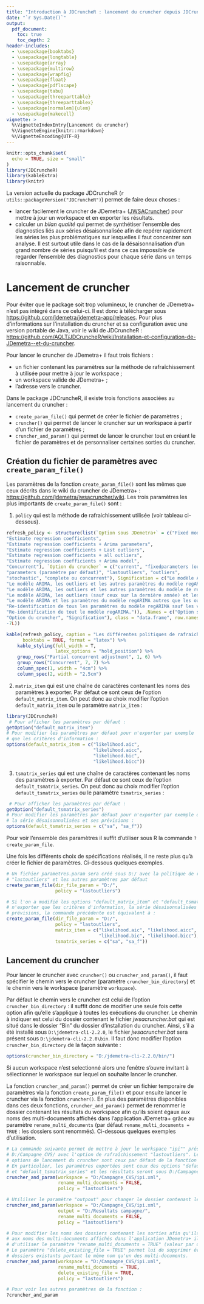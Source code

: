 ```yaml
---
title: "Introduction à JDCruncheR : lancement du cruncher depuis JDCruncheR"
date: "`r Sys.Date()`"
output:
  pdf_document:
    toc: true
    toc_depth: 2
header-includes:
  - \usepackage{booktabs}
  - \usepackage{longtable}
  - \usepackage{array}
  - \usepackage{multirow}
  - \usepackage{wrapfig}
  - \usepackage{float}
  - \usepackage{pdflscape}
  - \usepackage{tabu}
  - \usepackage{threeparttable}
  - \usepackage{threeparttablex}
  - \usepackage[normalem]{ulem}
  - \usepackage{makecell}
vignette: >
  %\VignetteIndexEntry{Lancement du cruncher}
  %\VignetteEngine{knitr::rmarkdown}
  %\VignetteEncoding{UTF-8}
---
```


```r
knitr::opts_chunk$set(
  echo = TRUE, size = "small"
)
library(JDCruncheR)
library(kableExtra)
library(knitr)
```


La version actuelle du package JDCruncheR (`r utils::packageVersion("JDCruncheR")`) permet de faire deux choses :

- lancer facilement le cruncher de JDemetra+ ([JWSACruncher](https://github.com/jdemetra/jwsacruncher/releases)) pour mettre à jour un workspace et en exporter les résultats.  
- calculer un *bilan qualité* qui permet de synthétiser l'ensemble des diagnostics liés aux séries désaisonnalisée afin de repérer rapidement les séries les plus problématiques sur lesquelles il faut concentrer son analyse. Il est surtout utile dans le cas de la désaisonnalisation d'un grand nombre de séries puisqu'il est dans ce cas impossible de regarder l'ensemble des diagnostics pour chaque série dans un temps raisonnable.

# Lancement de cruncher

Pour éviter que le package soit trop volumineux, le cruncher de JDemetra+ n'est pas intégré dans ce celui-ci. Il est donc à télécharger sous <https://github.com/jdemetra/jdemetra-app/releases>. Pour plus d'informations sur l'installation du cruncher et sa configuration avec une version portable de Java, voir le wiki de JDCruncheR : <https://github.com/AQLT/JDCruncheR/wiki/Installation-et-configuration-de-JDemetra--et-du-cruncher>.

Pour lancer le cruncher de JDemetra+ il faut trois fichiers :

- un fichier contenant les paramètres sur la méthode de rafraîchissement à utilisée pour mettre à jour le workspace ;  
- un workspace valide de JDemetra+ ;  
- l'adresse vers le cruncher.

Dans le package JDCruncheR, il existe trois fonctions associées au lancement du cruncher :  

- `create_param_file()` qui permet de créer le fichier de paramètres ;  
- `cruncher()` qui permet de lancer le cruncher sur un workspace à partir d'un fichier de paramètres ;  
- `cruncher_and_param()` qui permet de lancer le cruncher tout en créant le fichier de paramètres et de personnaliser certaines sorties du cruncher.

## Création du fichier de paramètres avec `create_param_file()`

Les paramètres de la fonction `create_param_file()` sont les mêmes que ceux décrits dans le wiki du cruncher de JDemetra+ : <https://github.com/jdemetra/jwsacruncher/wiki>. Les trois paramètres les plus importants de `create_param_file()` sont :  

1. `policy` qui est la méthode de rafraichissement utilisée (voir tableau ci-dessous).

```r
refresh_policy <- structure(list(`Option sous JDemetra+` = c("Fixed model", 
"Estimate regression coefficients", 
"Estimate regression coefficients + Arima parameters", 
"Estimate regression coefficients + Last outliers", 
"Estimate regression coefficients + all outliers", 
"Estimate regression coefficients + Arima model", 
"Concurrent"), `Option du cruncher` = c("current", "fixedparameters (ou fixed)", 
"parameters (paramètre par défaut)", "lastoutliers", "outliers", 
"stochastic", "complete ou concurrent"), Signification = c("Le modèle ARIMA, les outliers et les autres paramètres du modèle de régression ne sont ni re-identifiés ni re-estimés. Le schéma de décomposition est inchangé.", 
"Le modèle ARIMA, les outliers et les autres paramètres du modèle regARIMA ne sont pas re-identifiés. Les coefficients du modèle ARIMA sont fixés et les autres paramètres du modèle de régression sont re-estimés. Le schéma de décomposition est inchangé.", 
"Le modèle ARIMA, les outliers et les autres paramètres du modèle de régression ne sont pas re-identifiés mais sont tous re-estimés. Le schéma de décomposition est inchangé.", 
"Le modèle ARIMA, les outliers (sauf ceux sur la dernière année) et les autres paramètres du modèle de régression ne sont pas re-identifiés mais sont tous re-estimés. Les outliers sont re-identifiés sur la dernière année. Le schéma de décomposition est inchangé.", 
"Le modèle ARIMA et les paramètres du modèle regARIMA autres que les outliers ne sont pas re-identifiés mais re-estimés. Tous les outliers sont re-identifiés. Le schéma de décomposition est inchangé.", 
"Re-identification de tous les paramètres du modèle regARIMA sauf les variables calendaires. Le schéma de décomposition est inchangé.", 
"Re-identification de tout le modèle regARIMA.")), .Names = c("Option sous JDemetra+", 
"Option du cruncher", "Signification"), class = "data.frame", row.names = c(NA, 
-7L))

kable(refresh_policy, caption = "Les différentes politiques de rafraichissement",
      booktabs = TRUE, format = "latex") %>% 
    kable_styling(full_width = T,
                  latex_options = "hold_position") %>% 
    group_rows("Partial concurrent adjustment", 1, 6) %>% 
    group_rows("Concurrent", 7, 7) %>% 
    column_spec(1, width = "4cm") %>% 
    column_spec(2, width = "2.5cm")


```

\begin{table}[!h]

\caption{\label{tab:unnamed-chunk-1}Les différentes politiques de rafraichissement}
\centering
\begin{tabu} to \linewidth {>{\raggedright\arraybackslash}p{4cm}>{\raggedright\arraybackslash}p{2.5cm}>{\raggedright}X}
\toprule
Option sous JDemetra+ & Option du cruncher & Signification\\
\midrule
\addlinespace[0.3em]
\multicolumn{3}{l}{\textbf{Partial concurrent adjustment}}\\
\hspace{1em}Fixed model & current & Le modèle ARIMA, les outliers et les autres paramètres du modèle de régression ne sont ni re-identifiés ni re-estimés. Le schéma de décomposition est inchangé.\\
\hspace{1em}Estimate regression coefficients & fixedparameters (ou fixed) & Le modèle ARIMA, les outliers et les autres paramètres du modèle regARIMA ne sont pas re-identifiés. Les coefficients du modèle ARIMA sont fixés et les autres paramètres du modèle de régression sont re-estimés. Le schéma de décomposition est inchangé.\\
\hspace{1em}Estimate regression coefficients + Arima parameters & parameters (paramètre par défaut) & Le modèle ARIMA, les outliers et les autres paramètres du modèle de régression ne sont pas re-identifiés mais sont tous re-estimés. Le schéma de décomposition est inchangé.\\
\hspace{1em}Estimate regression coefficients + Last outliers & lastoutliers & Le modèle ARIMA, les outliers (sauf ceux sur la dernière année) et les autres paramètres du modèle de régression ne sont pas re-identifiés mais sont tous re-estimés. Les outliers sont re-identifiés sur la dernière année. Le schéma de décomposition est inchangé.\\
\hspace{1em}Estimate regression coefficients + all outliers & outliers & Le modèle ARIMA et les paramètres du modèle regARIMA autres que les outliers ne sont pas re-identifiés mais re-estimés. Tous les outliers sont re-identifiés. Le schéma de décomposition est inchangé.\\
\hspace{1em}Estimate regression coefficients + Arima model & stochastic & Re-identification de tous les paramètres du modèle regARIMA sauf les variables calendaires. Le schéma de décomposition est inchangé.\\
\addlinespace[0.3em]
\multicolumn{3}{l}{\textbf{Concurrent}}\\
\hspace{1em}Concurrent & complete ou concurrent & Re-identification de tout le modèle regARIMA.\\
\bottomrule
\end{tabu}
\end{table}

2. `matrix_item` qui est une chaîne de caractères contenant les noms des paramètres à exporter. Par défaut ce sont ceux de l'option `default_matrix_item`. On peut donc au choix modifier l'option `default_matrix_item` ou le paramètre `matrix_item` :
```r
library(JDCruncheR)
 # Pour afficher les paramètres par défaut :
getOption("default_matrix_item")
# Pour modifier les paramètres par défaut pour n'exporter par exemple
# que les critères d'information :
options(default_matrix_item = c("likelihood.aic",
                                "likelihood.aicc",
                                "likelihood.bic",
                                "likelihood.bicc"))
```

3. `tsmatrix_series` qui est une chaîne de caractères contenant les noms des paramètres à exporter. Par défaut ce sont ceux de l'option `default_tsmatrix_series`. On peut donc au choix modifier l'option `default_tsmatrix_series` ou le paramètre `tsmatrix_series` :
```r
 # Pour afficher les paramètres par défaut :
getOption("default_tsmatrix_series")
# Pour modifier les paramètres par défaut pour n'exporter par exemple que
# la série désaisonnalisées et ses prévisions :
options(default_tsmatrix_series = c("sa", "sa_f"))
```


Pour voir l'ensemble des paramètres il suffit d'utiliser sous R la commande `?create_param_file`.

Une fois les différents choix de spécifications réalisés, il ne reste plus qu'à créer le fichier de paramètres. Ci-dessous quelques exemples.

```r
# Un fichier parametres.param sera créé sous D:/ avec la politique de rafraichissement
# "lastoutliers" et les autres paramètres par défaut
create_param_file(dir_file_param = "D:/",
                  policy = "lastoutliers")

# Si l'on a modifié les options "default_matrix_item" et "default_tsmatrix_series" pour
# n'exporter que les critères d'information, la série désaisonnalisées et ses
# prévisions, la commande précédente est équivalent à : 
create_param_file(dir_file_param = "D:/",
                  policy = "lastoutliers",
                  matrix_item = c("likelihood.aic", "likelihood.aicc",
                                  "likelihood.bic", "likelihood.bicc"),
                  tsmatrix_series = c("sa", "sa_f"))
```



## Lancement du cruncher

Pour lancer le cruncher avec `cruncher()` ou `cruncher_and_param()`, il faut spécifier le chemin vers le cruncher (paramètre `cruncher_bin_directory`) et le chemin vers le workspace (paramètre `workspace`).

Par défaut le chemin vers le cruncher est celui de l'option `cruncher_bin_directory` : il suffit donc de modifier une seule fois cette option afin qu'elle s'applique à toutes les exécutions du cruncher. Le chemin à indiquer est celui du dossier contenant le fichier *jwsacruncher.bat* qui est situé dans le dossier "Bin" du dossier d'installation du cruncher. Ainsi, s'il a été installé sous `D:\jdemetra-cli-2.2.0`, le fichier *jwsacruncher.bat* sera présent sous `D:\jdemetra-cli-2.2.0\bin`. Il faut donc modifier l'option `cruncher_bin_directory` de la façon suivante :

```r
options(cruncher_bin_directory = "D:/jdemetra-cli-2.2.0/bin/")
```

Si aucun workspace n'est selectionné alors une fenêtre s'ouvre invitant à sélectionner le workspace sur lequel on souhaite lancer le cruncher.

La fonction `cruncher_and_param()` permet de créer un fichier temporaire de paramètres via la fonction `create_param_file()` et pour ensuite lancer le cruncher via la fonction `cruncher()`. En plus des paramètres disponibles dans ces deux fonctions, `cruncher_and_param()` permet de renommer le dossier contenant les résultats du workspace afin qu'ils soient égaux aux noms des multi-documents affichés dans l'application JDemetra+ grâce au paramètre `rename_multi_documents` (par défaut `rename_multi_documents = TRUE` : les dossiers sont renommés). Ci-dessous quelques exemples d'utilisation.

```r
# La commande suivante permet de mettre à jour le workspace "ipi"" présent sous
# D:/Campagne_CVS/ avec l'option de rafraîchissement "lastoutliers". Les autres
# options de lancement du cruncher sont ceux par défaut de la fonction create_param_file().
# En particulier, les paramètres exportées sont ceux des options "default_matrix_item"
# et "default_tsmatrix_series" et les résultats seront sous D:/Campagne_CVS/Output/.
cruncher_and_param(workspace = "D:/Campagne_CVS/ipi.xml",
                   rename_multi_documents = FALSE,
                   policy = "lastoutliers")

# Utililser le paramètre "outpout" pour changer le dossier contenant les résultats :
cruncher_and_param(workspace = "D:/Campagne_CVS/ipi.xml",
                   output = "D:/Resultats campagne/",
                   rename_multi_documents = FALSE,
                   policy = "lastoutliers")

# Pour modifier les noms des dossiers contenant les sorties afin qu'ils soient égaux
# aux noms des multi-documents affichés dans l'application JDemetra+ il suffit 
# d'utiliser le paramètre "rename_multi_documents = TRUE" (valeur par défaut).
# Le paramètre "delete_existing_file = TRUE" permet lui de supprimer éventuels
# dossiers existants portant le même nom qu'un des multi-documents.
cruncher_and_param(workspace = "D:/Campagne_CVS/ipi.xml",
                   rename_multi_documents = TRUE,
                   delete_existing_file = TRUE,
                   policy = "lastoutliers")

# Pour voir les autres paramètres de la fonction :
?cruncher_and_param
```

